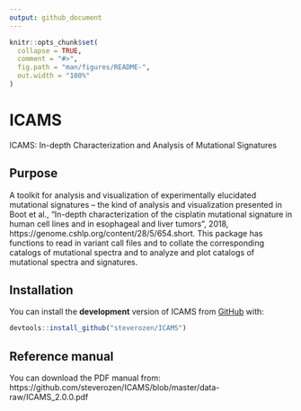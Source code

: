 ```yaml
---
output: github_document
---
```


<!-- README.md is generated from README.Rmd. Please edit that file -->

```r
knitr::opts_chunk$set(
  collapse = TRUE,
  comment = "#>",
  fig.path = "man/figures/README-",
  out.width = "100%"
)
```
# ICAMS

<!-- badges: start -->
<!-- badges: end -->

ICAMS: In-depth Characterization and Analysis of Mutational Signatures

## Purpose

A toolkit for analysis and visualization of experimentally elucidated mutational signatures -- 
the kind of analysis and visualization presented in Boot et al., "In-depth characterization of the cisplatin 
mutational signature in human cell lines and in esophageal and liver tumors", 
2018, https://genome.cshlp.org/content/28/5/654.short. This package has functions to read in variant call files and to collate 
the corresponding catalogs of mutational spectra and to analyze and plot catalogs of mutational spectra and signatures.

## Installation

You can install the **development** version of ICAMS from [GitHub](https://github.com/) with:

``` r
devtools::install_github("steverozen/ICAMS")
```

## Reference manual

You can download the PDF manual from: https://github.com/steverozen/ICAMS/blob/master/data-raw/ICAMS_2.0.0.pdf
